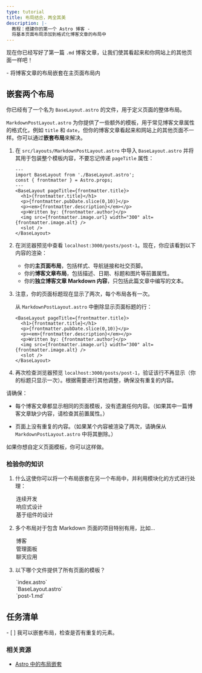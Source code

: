 ```yaml
---
type: tutorial
title: 布局结合，两全其美
description: |-
  教程：搭建你的第一个 Astro 博客 -
  将基本页面布局添加到格式化博客文章的布局中
---
```


现在你已经写好了第一篇 `.md` 博客文章，让我们使其看起来和你网站上的其他页面一样吧！

<PreCheck>
  - 将博客文章的布局嵌套在主页面布局内
</PreCheck>

## 嵌套两个布局

你已经有了一个名为 `BaseLayout.astro` 的文件，用于定义页面的整体布局。

`MarkdownPostLayout.astro` 为你提供了一些额外的模板，用于常见博客文章属性的格式化，例如 `title` 和 `date`，但你的博客文章看起来和网站上的其他页面不一样。你可以通过**嵌套布局**来解决。

1. 在 `src/layouts/MarkdownPostLayout.astro` 中导入 `BaseLayout.astro` 并将其用于包装整个模板内容，不要忘记传递 `pageTitle` 属性：

    ```astro title="src/layouts/MarkdownPostLayout.astro" ins={2,5,12}
    ---
    import BaseLayout from './BaseLayout.astro';
    const { frontmatter } = Astro.props;
    ---
    <BaseLayout pageTitle={frontmatter.title}>
      <h1>{frontmatter.title}</h1>
      <p>{frontmatter.pubDate.slice(0,10)}</p>
      <p><em>{frontmatter.description}</em></p>
      <p>Written by: {frontmatter.author}</p>
      <img src={frontmatter.image.url} width="300" alt={frontmatter.image.alt} />
      <slot />
    </BaseLayout>
    ```

2. 在浏览器预览中查看 `localhost:3000/posts/post-1`。现在，你应该看到以下内容的渲染：

    - 你的**主页面布局**，包括样式、导航链接和社交页脚。
    - 你的**博客文章布局**，包括描述、日期、标题和图片等前置属性。
    - 你的**独立博客文章 Markdown 内容**，只包括此篇文章中编写的文本。

3. 注意，你的页面标题现在显示了两次，每个布局各有一次。

    从 `MarkdownPostLayout.astro` 中删除显示页面标题的行：

    ```astro title="src/layouts/MarkdownPostLayout.astro" del={2}
    <BaseLayout pageTitle={frontmatter.title}>
      <h1>{frontmatter.title}</h1>
      <p>{frontmatter.pubDate.slice(0,10)}</p>
      <p><em>{frontmatter.description}</em></p>
      <p>Written by: {frontmatter.author}</p>
      <img src={frontmatter.image.url} width="300" alt={frontmatter.image.alt} />
      <slot />
    </BaseLayout>
    ```

5. 再次检查浏览器预览 `localhost:3000/posts/post-1`，验证该行不再显示（你的标题只显示一次）。根据需要进行其他调整，确保没有重复的内容。

请确保：

  - 每个博客文章都显示相同的页面模板，没有遗漏任何内容。（如果其中一篇博客文章缺少内容，请检查其前置属性。）

  - 页面上没有重复的内容。（如果某个内容被渲染了两次，请确保从 `MarkdownPostLayout.astro` 中将其删除。）

如果你想自定义页面模板，你可以这样做。

<Box icon="question-mark">

### 检验你的知识

1. 什么这使你可以将一个布局嵌套在另一个布局中，并利用模块化的方式进行处理：

    <MultipleChoice>
      <Option>
        连续开发
      </Option>
      <Option>
        响应式设计
      </Option>
      <Option isCorrect>
        基于组件的设计
      </Option>
    </MultipleChoice>

2. 多个布局对于包含 Markdown 页面的项目特别有用，比如...

    <MultipleChoice>
      <Option isCorrect>
        博客
      </Option>
      <Option>
        管理面板
      </Option>
      <Option>
        聊天应用
      </Option>
    </MultipleChoice>

3. 以下哪个文件提供了所有页面的模板？

    <MultipleChoice>
      <Option>
        `index.astro`
      </Option>
      <Option isCorrect>
        `BaseLayout.astro`
      </Option>
      <Option>
        `post-1.md`
      </Option>
    </MultipleChoice>
</Box>

<Box icon="check-list">

## 任务清单

<Checklist>
- [ ] 我可以嵌套布局，检查是否有重复的元素。
</Checklist>
</Box>

### 相关资源

- [Astro 中的布局嵌套](/zh-cn/core-concepts/layouts/#nesting-layouts)
